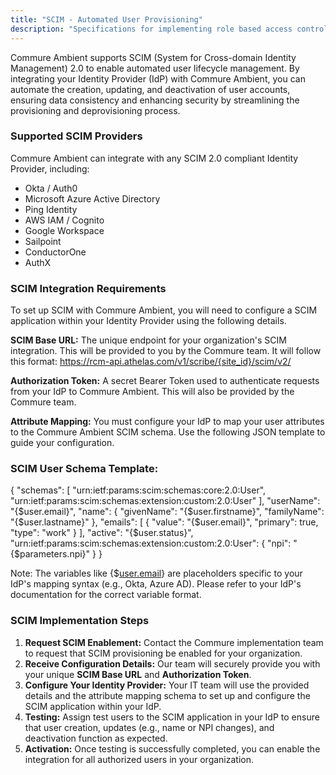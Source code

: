 ```yaml
---
title: "SCIM - Automated User Provisioning"
description: "Specifications for implementing role based access controls with SCIM on Athelas Scribe "
---
```


Commure Ambient supports SCIM (System for Cross-domain Identity Management) 2.0 to enable automated user lifecycle management. By integrating your Identity Provider (IdP) with Commure Ambient, you can automate the creation, updating, and deactivation of user accounts, ensuring data consistency and enhancing security by streamlining the provisioning and deprovisioning process.

### **Supported SCIM Providers**

Commure Ambient can integrate with any SCIM 2.0 compliant Identity Provider, including:

- Okta / Auth0
- Microsoft Azure Active Directory
- Ping Identity
- AWS IAM / Cognito
- Google Workspace
- Sailpoint
- ConductorOne
- AuthX

### **SCIM Integration Requirements**

To set up SCIM with Commure Ambient, you will need to configure a SCIM application within your Identity Provider using the following details.

**SCIM Base URL:** The unique endpoint for your organization's SCIM integration. This will be provided to you by the Commure team. It will follow this format: https://rcm-api.athelas.com/v1/scribe/{site_id}/scim/v2/

**Authorization Token:** A secret Bearer Token used to authenticate requests from your IdP to Commure Ambient. This will also be provided by the Commure team.

**Attribute Mapping:** You must configure your IdP to map your user attributes to the Commure Ambient SCIM schema. Use the following JSON template to guide your configuration.

### **SCIM User Schema Template:**


{
    "schemas": [
        "urn:ietf:params:scim:schemas:core:2.0:User",
        "urn:ietf:params:scim:schemas:extension:custom:2.0:User"
    ],
    "userName": "{$user.email}",
    "name": {
        "givenName": "{$user.firstname}",
        "familyName": "{$user.lastname}"
    },
    "emails": [
        {
            "value": "{$user.email}",
            "primary": true,
            "type": "work"
        }
    ],
    "active": "{$user.status}",
    "urn:ietf:params:scim:schemas:extension:custom:2.0:User": {
        "npi": "{$parameters.npi}"
    }
}

Note: The variables like {\$[user.email](http://user.email)} are placeholders specific to your IdP's mapping syntax (e.g., Okta, Azure AD). Please refer to your IdP's documentation for the correct variable format.



### **SCIM Implementation Steps**

1. **Request SCIM Enablement:** Contact the Commure implementation team to request that SCIM provisioning be enabled for your organization.
2. **Receive Configuration Details:** Our team will securely provide you with your unique **SCIM Base URL** and **Authorization Token**.
3. **Configure Your Identity Provider:** Your IT team will use the provided details and the attribute mapping schema to set up and configure the SCIM application within your IdP.
4. **Testing:** Assign test users to the SCIM application in your IdP to ensure that user creation, updates (e.g., name or NPI changes), and deactivation function as expected.
5. **Activation:** Once testing is successfully completed, you can enable the integration for all authorized users in your organization.